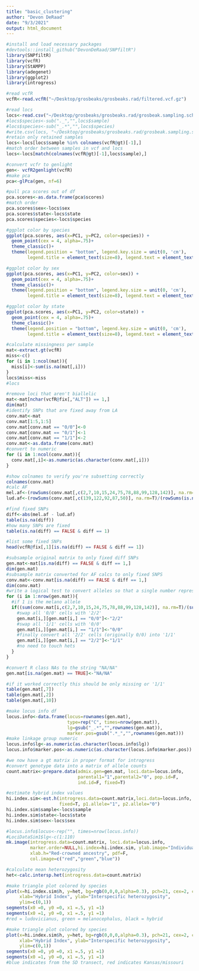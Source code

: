 ```yaml
---
title: "basic_clustering"
author: "Devon DeRaad"
date: "9/3/2021"
output: html_document
---
```


```r
#install and load necessary packages
#devtools::install_github("DevonDeRaad/SNPfiltR")
library(SNPfiltR)
library(vcfR)
library(StAMPP)
library(adegenet)
library(ggplot2)
library(introgress)
```

```r
#read vcfR
vcfR<-read.vcfR("~/Desktop/grosbeaks/grosbeaks.rad/filtered.vcf.gz")

#read locs
locs<-read.csv("~/Desktop/grosbeaks/grosbeaks.rad/grosbeak.sampling.scheme.csv")
#locs$species<-sub("._","",locs$sample)
#locs$species<-sub("_.*","",locs$species)
#write.csv(locs, "~/Desktop/grosbeaks/grosbeaks.rad/grosbeak.sampling.scheme.csv")
#retain only retained samples
locs<-locs[locs$sample %in% colnames(vcfR@gt)[-1],]
#match order between samples in vcf and locs
locs<-locs[match(colnames(vcfR@gt)[-1],locs$sample),]
```

```r
#convert vcfr to genlight
gen<- vcfR2genlight(vcfR)
#make pca
pca<-glPca(gen, nf=6)

#pull pca scores out of df
pca.scores<-as.data.frame(pca$scores)
#match order
pca.scores$sex<-locs$sex
pca.scores$state<-locs$state
pca.scores$species<-locs$species

#ggplot color by species
ggplot(pca.scores, aes(x=PC1, y=PC2, color=species)) +
  geom_point(cex = 4, alpha=.75)+
  theme_classic()+
  theme(legend.position = "bottom", legend.key.size = unit(0, 'cm'),
        legend.title = element_text(size=8), legend.text = element_text(size=6.5))

#ggplot color by sex
ggplot(pca.scores, aes(x=PC1, y=PC2, color=sex)) +
  geom_point(cex = 4, alpha=.75)+
  theme_classic()+
  theme(legend.position = "bottom", legend.key.size = unit(0, 'cm'),
        legend.title = element_text(size=8), legend.text = element_text(size=6.5))

#ggplot color by state
ggplot(pca.scores, aes(x=PC1, y=PC2, color=state)) +
  geom_point(cex = 4, alpha=.75)+
  theme_classic()+
  theme(legend.position = "bottom", legend.key.size = unit(0, 'cm'),
        legend.title = element_text(size=8), legend.text = element_text(size=6.5))

```

```r
#calculate missingness per sample
mat<-extract.gt(vcfR)
miss<-c()
for (i in 1:ncol(mat)){
  miss[i]<-sum(is.na(mat[,i]))
}
locs$miss<-miss
#locs 

#remove loci that aren't biallelic
mat<-mat[nchar(vcfR@fix[,"ALT"]) == 1,]
dim(mat)
#identify SNPs that are fixed away from LA
conv.mat<-mat
conv.mat[1:5,1:5]
conv.mat[conv.mat == "0/0"]<-0
conv.mat[conv.mat == "0/1"]<-1
conv.mat[conv.mat == "1/1"]<-2
conv.mat<-as.data.frame(conv.mat)
#convert to numeric
for (i in 1:ncol(conv.mat)){
  conv.mat[,i]<-as.numeric(as.character(conv.mat[,i]))
}

#show colnames to verify you're subsetting correctly
colnames(conv.mat) 
#calc AF
mel.af<-(rowSums(conv.mat[,c(2,7,10,15,24,75,78,88,99,128,142)], na.rm=T)/(rowSums(is.na(conv.mat[,c(2,7,10,15,24,75,78,88,99,128,142)]) == FALSE)))/2
lud.af<-(rowSums(conv.mat[,c(139,122,92,87,50)], na.rm=T)/(rowSums(is.na(conv.mat[,c(139,122,92,87,50)]) == FALSE)))/2

#find fixed SNPs
diff<-abs(mel.af - lud.af)
table(is.na(diff))
#how many SNPs are fixed
table(is.na(diff) == FALSE & diff == 1)

#list some fixed SNPs
head(vcfR@fix[,1][is.na(diff) == FALSE & diff == 1])

#subsample original matrix to only fixed diff SNPs
gen.mat<-mat[is.na(diff) == FALSE & diff == 1,]
dim(gen.mat)
#subsample matrix converted for AF calcs to only fixed SNPS
conv.mat<-conv.mat[is.na(diff) == FALSE & diff == 1,]
dim(conv.mat)
#write a logical test to convert alleles so that a single number represents one parental ancestry
for (i in 1:nrow(gen.mat)){
  #if 1 is the melano allele
  if((sum(conv.mat[i,c(2,7,10,15,24,75,78,88,99,128,142)], na.rm=T)/(sum(is.na(conv.mat[i,c(2,7,10,15,24,75,78,88,99,128,142)]) == FALSE)))/2 == 0){
    #swap all '0/0' cells with '2/2'
    gen.mat[i,][gen.mat[i,] == "0/0"]<-"2/2"
    #swap all '1/1' cells with '0/0'
    gen.mat[i,][gen.mat[i,] == "1/1"]<-"0/0"
    #finally convert all '2/2' cells (originally 0/0) into '1/1'
    gen.mat[i,][gen.mat[i,] == "2/2"]<-"1/1"
    #no need to touch hets
  }
}

#convert R class NAs to the string "NA/NA"
gen.mat[is.na(gen.mat) == TRUE]<-"NA/NA"

#if it worked correctly this should be only missing or '1/1'
table(gen.mat[,7])
table(gen.mat[,2])
table(gen.mat[,10])

#make locus info df
locus.info<-data.frame(locus=rownames(gen.mat),
                       type=rep("C", times=nrow(gen.mat)),
                       lg=gsub("_.*","",rownames(gen.mat)),
                       marker.pos=gsub(".*_","",rownames(gen.mat)))
#make linkage group numeric
locus.info$lg<-as.numeric(as.character(locus.info$lg))
locus.info$marker.pos<-as.numeric(as.character(locus.info$marker.pos))

#we now have a gt matrix in proper format for introgress
#convert genotype data into a matrix of allele counts
count.matrix<-prepare.data(admix.gen=gen.mat, loci.data=locus.info,
                           parental1="1",parental2="0", pop.id=F,
                           ind.id=F, fixed=T)

#estimate hybrid index values
hi.index.sim<-est.h(introgress.data=count.matrix,loci.data=locus.info,
                    fixed=T, p1.allele="1", p2.allele="0")
hi.index.sim$sample<-locs$sample
hi.index.sim$state<-locs$state
hi.index.sim$sex<-locs$sex

#locus.info$locus<-rep("", times=nrow(locus.info))
#LociDataSim1$lg<-c(1:110)
mk.image(introgress.data=count.matrix, loci.data=locus.info,
         marker.order=NULL,hi.index=hi.index.sim, ylab.image="Individuals",
         xlab.h="Red-crowned ancestry", pdf=F,
         col.image=c("red","green","blue"))

```

```r
#calculate mean heterozygosity
het<-calc.intersp.het(introgress.data=count.matrix)

#make triangle plot colored by species
plot(x=hi.index.sim$h, y=het, bg=rgb(0,0,0,alpha=0.3), pch=21, cex=2, col=as.factor(locs$species),
     xlab="Hybrid Index", ylab="Interspecific heterozygosity",
     ylim=c(0,1))
segments(x0 =0, y0 =0, x1 =.5, y1 =1)
segments(x0 =1, y0 =0, x1 =.5, y1 =1)
#red = ludovicianus, green = melanocephalus, black = hybrid

#make triangle plot colored by species
plot(x=hi.index.sim$h, y=het, bg=rgb(0,0,0,alpha=0.3), pch=21, cex=2, col=as.factor(locs$state),
     xlab="Hybrid Index", ylab="Interspecific heterozygosity",
     ylim=c(0,1))
segments(x0 =0, y0 =0, x1 =.5, y1 =1)
segments(x0 =1, y0 =0, x1 =.5, y1 =1)
#blue indicates from the SD transect, red indicates Kansas/missouri

```

